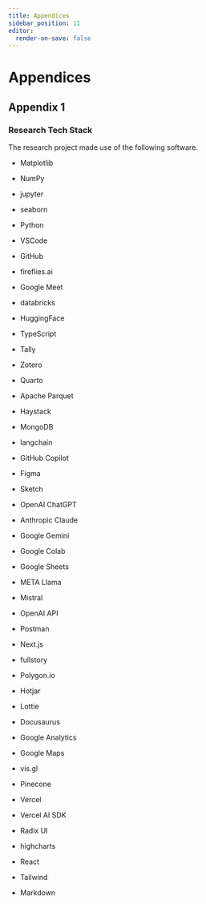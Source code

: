 ```yaml
---
title: Appendices
sidebar_position: 11
editor:
  render-on-save: false
---
```





# Appendices

## Appendix 1

### Research Tech Stack

The research project made use of the following software.

-   Matplotlib

-   NumPy

-   jupyter

-   seaborn

-   Python

-   VSCode

-   GitHub

-   fireflies.ai

-   Google Meet

-   databricks

-   HuggingFace

-   TypeScript

-   Tally

-   Zotero

-   Quarto

-   Apache Parquet

-   Haystack

-   MongoDB

-   langchain

-   GitHub Copilot

-   Figma

-   Sketch

-   OpenAI ChatGPT

-   Anthropic Claude

-   Google Gemini

-   Google Colab

-   Google Sheets

-   META Llama

-   Mistral

-   OpenAI API

-   Postman

-   Next.js

-   fullstory

-   Polygon.io

-   Hotjar

-   Lottie

-   Docusaurus

-   Google Analytics

-   Google Maps

-   vis.gl

-   Pinecone

-   Vercel

-   Vercel AI SDK

-   Radix UI

-   highcharts

-   React

-   Tailwind

-   Markdown
